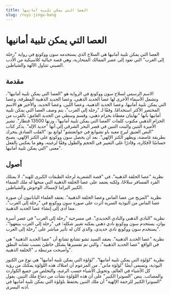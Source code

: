 ```yaml
---
title: العصا التي يمكن تلبية أمانيها
slug: /ruyi-jingu-bang
---
```


# العصا التي يمكن تلبية أمانيها

العصا التي يمكن تلبية أمانيها هي السلاح الذي يستخدمه سون ووكونغ في رواية "رحلة إلى الغرب" التي تعود إلى عصر الممالك المتحاربة، وهي قصة خيالية كلاسيكية من الأدب الصيني تتناول الآلهة والشياطين.

## مقدمة

الاسم الرسمي لسلاح سون ووكونغ في الرواية هو "العصا التي يمكن تلبية أمانيها"، وتشمل الأسماء الأخرى لها عصا الحديد الذهبي، وعصا الحديد الذهبية المطرقة، وعصا التي يمكن تلبية أمانيها، وعصا الحديد الذهبية، وعصا اللين، وعصا الحديد، والأخير هو الاسم المختصر الأكثر استخدامًا. وفقًا لـ "رحلة إلى الغرب"، يتم وصف العصا التي يمكن تلبية أمانيها بأنها "نهايتان مغطاة بحزام ذهبي، وقسم وسطي من الحديد الغامق؛ بالقرب من الحزام الذهبي مكتوب كلمات 'العصا التي يمكن تلبية أمانيها'، وزنها 13500 قنطار". تشير الأميرة التنين والبنت التنين في قصر البحر الشرقي إلى أنها "حديد الإله". يذكر كتاب "النص العتيق لبرج معبد باو تشوانغ في جوانغتشو" لوانغ بو: "القلب الصادق يتحرك بطريقة غامضة، ويظهر الكنز الإلهي". بعد أن يحصل سون ووكونغ على الكنز الإلهي، يصبح حساسًا لأفكاره، وقادرًا على التغيير في الحجم والطول وفقًا لرغبته، وهو ما يعكس بالفعل معنى "التي يمكن تلبية أمانيها".

## أصول

نظرية "عصا الحلقة الذهبية". في "قصة الشعرية لرحلة الطبقات الكبرى للهند"، لا يمتلك القرد المسافر سلاحًا، ولكنه يعتمد على عصا الحلقة الذهبية التي منحها له ملك السماء الكبير البراما لإمساك الوحوش والشياطين.

نظرية "المزيج من عصا الماس وعصا الحلقة الذهبية". يعتقد العلماء اليابانيون أن صورة عصا الماس من البوذية السرية أثرت على صورة سون ووكونغ في "رحلة إلى الغرب"، مما أدى إلى إنشاء عصا الحديد الذهبية.

نظرية "النادي الذهبي والنادي الحديدي". في مسرحية "رحلة إلى الغرب" في عصر أسرة يوان، يستخدم سون ووكونغ نادي ذهبي يمكنه تغيير شكله؛ في "رحلة إلى الغرب بينغهوا"، يستخدم سون ووكونغ نادي حديدي، والذي كان له تأثير مباشر على "رحلة إلى الغرب".

نظرية "عصا الحديد الذهبية". يعتقد السيد تشو تشانغ تشانغ أن "عصا الحديد الذهبية" هي في الواقع "عصا الحديد الذهبية"، والتي تم تفسيرها بشكل خاطئ بسبب تشابه النطق وأصبحت مرتبطة بـ "الحلقة الذهبية".

نظرية "لؤلؤة التي يمكن تلبية أمانيها". "لؤلؤة التي يمكن تلبية أمانيها" هي نوع من الكنوز البوذية، وتسمى أيضًا "لؤلؤة ماني". من المزعوم أن امتلاك هذه اللؤلؤة يمكنك من رؤية كل الأشياء في العالم، وتحويل الأشياء حسب الرغبة، والتخلص من جميع الكوارث والمصائب. ينص "السوترا الكبير" على أن هذه اللؤلؤة نشأت من دماغ ملك التنين. يقول "السوترا الكبير للرحمة الإلهية" أن ملك التنين يحتفظ بلؤلؤة التي يمكن تلبية أمانيها في أذنه اليسرى.